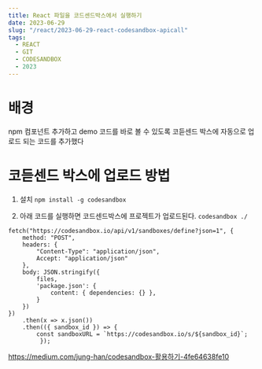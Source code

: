 ```yaml
---
title: React 파일을 코드센드박스에서 실행하기
date: 2023-06-29
slug: "/react/2023-06-29-react-codesandbox-apicall"
tags:
  - REACT
  - GIT
  - CODESANDBOX
  - 2023
---
```



# 배경
npm 컴포넌트 추가하고 demo 코드를 바로 볼 수 있도록
코듣센드 박스에 자동으로 업로드 되는 코드를 추가했다

# 코듣센드 박스에  업로드 방법

1. 설치
` npm install -g codesandbox `

2. 아래 코드를 실행하면 코드센드박스에 프로젝트가 업로드된다.
`codesandbox ./`

```
fetch("https://codesandbox.io/api/v1/sandboxes/define?json=1", {
    method: "POST",
    headers: {
        "Content-Type": "application/json",
        Accept: "application/json"
    },
    body: JSON.stringify({
        files,
        'package.json': {
            content: { dependencies: {} },
        }
    })
})
    .then(x => x.json())
    .then(({ sandbox_id }) => {
        const sandboxURL = `https://codesandbox.io/s/${sandbox_id}`;
         });
```



https://medium.com/jung-han/codesandbox-활용하기-4fe64638fe10

